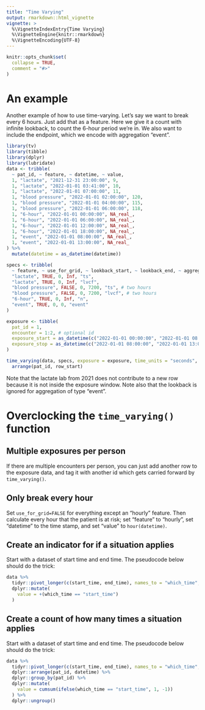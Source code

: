 ```yaml
---
title: "Time Varying"
output: rmarkdown::html_vignette
vignette: >
  %\VignetteIndexEntry{Time Varying}
  %\VignetteEngine{knitr::rmarkdown}
  %\VignetteEncoding{UTF-8}
---
```


```r
knitr::opts_chunk$set(
  collapse = TRUE,
  comment = "#>"
)
```

# An example

Another example of how to use time-varying. Let's say we want to break every 6 hours. Just add that as a feature. Here we give it a count with infinite lookback, to count the 6-hour period we're in. We also want to include the endpoint, which we encode with aggregation "event".

```r
library(tv)
library(tibble)
library(dplyr)
library(lubridate)
data <- tribble(
  ~ pat_id, ~ feature, ~ datetime, ~ value,
  1, "lactate", "2021-12-31 23:00:00", 9,
  1, "lactate", "2022-01-01 03:41:00", 10,
  1, "lactate", "2022-01-01 07:00:00", 11,
  1, "blood pressure", "2022-01-01 02:00:00", 120,
  1, "blood pressure", "2022-01-01 04:00:00", 115,
  1, "blood pressure", "2022-01-01 06:00:00", 118,
  1, "6-hour", "2022-01-01 00:00:00", NA_real_,
  1, "6-hour", "2022-01-01 06:00:00", NA_real_,
  1, "6-hour", "2022-01-01 12:00:00", NA_real_,
  1, "6-hour", "2022-01-01 18:00:00", NA_real_,
  1, "event", "2022-01-01 08:00:00", NA_real_,
  1, "event", "2022-01-01 13:00:00", NA_real_
) %>%
  mutate(datetime = as_datetime(datetime))

specs <- tribble(
  ~ feature, ~ use_for_grid, ~ lookback_start, ~ lookback_end, ~ aggregation,
  "lactate", TRUE, 0, Inf, "ts",
  "lactate", TRUE, 0, Inf, "lvcf",
  "blood pressure", FALSE, 0, 7200, "ts", # two hours
  "blood pressure", FALSE, 0, 7200, "lvcf", # two hours
  "6-hour", TRUE, 0, Inf, "n",
  "event", TRUE, 0, 0, "event"
)

exposure <- tibble(
  pat_id = 1,
  encounter = 1:2, # optional id
  exposure_start = as_datetime(c("2022-01-01 00:00:00", "2022-01-01 08:00:00")),
  exposure_stop = as_datetime(c("2022-01-01 08:00:00", "2022-01-01 13:00:00")),
)

time_varying(data, specs, exposure = exposure, time_units = "seconds", n_cores = 1) %>%
  arrange(pat_id, row_start)

```

Note that the lactate lab from 2021 does not contribute to a new row because it is not inside the exposure window.
Note also that the lookback is ignored for aggregation of type "event".

# Overclocking the `time_varying()` function

## Multiple exposures per person

If there are multiple encounters per person, you can just add another row to the exposure data, and tag it with another id which
gets carried forward by `time_varying()`.

## Only break every hour

Set `use_for_grid=FALSE` for everything except an "hourly" feature. Then calculate every hour that the patient is at risk; set
"feature" to "hourly", set "datetime" to the time stamp, and set "value" to `hour(datetime)`.

## Create an indicator for if a situation applies

Start with a dataset of start time and end time. The pseudocode below should do the trick:

```r
data %>% 
  tidyr::pivot_longer(c(start_time, end_time), names_to = "which_time", values_to = "datetime") %>% 
  dplyr::mutate(
    value = +(which_time == "start_time")
  )
```

## Create a count of how many times a situation applies

Start with a dataset of start time and end time. The pseudocode below should do the trick:

```r
data %>% 
  tidyr::pivot_longer(c(start_time, end_time), names_to = "which_time", values_to = "datetime") %>% 
  dplyr::arrange(pat_id, datetime) %>% 
  dplyr::group_by(pat_id) %>% 
  dplyr::mutate(
    value = cumsum(ifelse(which_time == "start_time", 1, -1))
  ) %>% 
  dplyr::ungroup()
```
